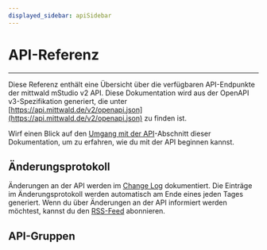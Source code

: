 ```yaml
---
displayed_sidebar: apiSidebar
---
```



# API-Referenz

<APIMetadata version="v2" baseURL="https://api.mittwald.de/v2" />

---

Diese Referenz enthält eine Übersicht über die verfügbaren API-Endpunkte der mittwald mStudio v2 API. Diese Dokumentation wird aus der OpenAPI v3-Spezifikation generiert, die unter [https://api.mittwald.de/v2/openapi.json](https://api.mittwald.de/v2/openapi.json) zu finden ist.

Wirf einen Blick auf den [Umgang mit der API](/docs/v2/category/api)-Abschnitt dieser Dokumentation, um zu erfahren, wie du mit der API beginnen kannst.

## Änderungsprotokoll

Änderungen an der API werden im [Change Log](/changelog/tags/apiv2/) dokumentiert. Die Einträge im Änderungsprotokoll werden automatisch am Ende eines jeden Tages generiert. Wenn du über Änderungen an der API informiert werden möchtest, kannst du den [RSS-Feed](/changelog/rss.xml) abonnieren.

## API-Gruppen

<DocCardList />
